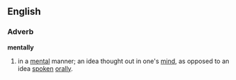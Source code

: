==English==

===Adverb===
'''mentally'''
# in a [[mental]] manner; an idea thought out in one's [[mind]], as opposed to an idea [[spoken]] [[orally]].